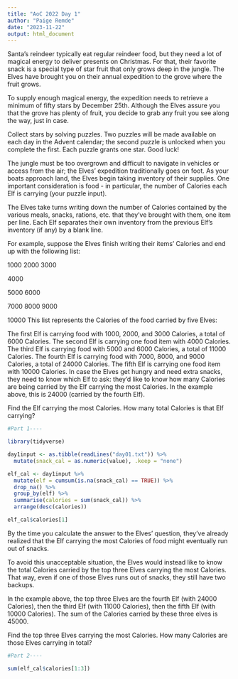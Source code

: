 ```yaml
---
title: "AoC 2022 Day 1"
author: "Paige Remde"
date: "2023-11-22"
output: html_document
---
```


Santa's reindeer typically eat regular reindeer food, but they need a lot of magical energy to deliver presents on Christmas. For that, their favorite snack is a special type of star fruit that only grows deep in the jungle. The Elves have brought you on their annual expedition to the grove where the fruit grows.

To supply enough magical energy, the expedition needs to retrieve a minimum of fifty stars by December 25th. Although the Elves assure you that the grove has plenty of fruit, you decide to grab any fruit you see along the way, just in case.

Collect stars by solving puzzles. Two puzzles will be made available on each day in the Advent calendar; the second puzzle is unlocked when you complete the first. Each puzzle grants one star. Good luck!

The jungle must be too overgrown and difficult to navigate in vehicles or access from the air; the Elves' expedition traditionally goes on foot. As your boats approach land, the Elves begin taking inventory of their supplies. One important consideration is food - in particular, the number of Calories each Elf is carrying (your puzzle input).

The Elves take turns writing down the number of Calories contained by the various meals, snacks, rations, etc. that they've brought with them, one item per line. Each Elf separates their own inventory from the previous Elf's inventory (if any) by a blank line.

For example, suppose the Elves finish writing their items' Calories and end up with the following list:

1000
2000
3000

4000

5000
6000

7000
8000
9000

10000
This list represents the Calories of the food carried by five Elves:

The first Elf is carrying food with 1000, 2000, and 3000 Calories, a total of 6000 Calories.
The second Elf is carrying one food item with 4000 Calories.
The third Elf is carrying food with 5000 and 6000 Calories, a total of 11000 Calories.
The fourth Elf is carrying food with 7000, 8000, and 9000 Calories, a total of 24000 Calories.
The fifth Elf is carrying one food item with 10000 Calories.
In case the Elves get hungry and need extra snacks, they need to know which Elf to ask: they'd like to know how many Calories are being carried by the Elf carrying the most Calories. In the example above, this is 24000 (carried by the fourth Elf).

Find the Elf carrying the most Calories. How many total Calories is that Elf carrying?

```r

#Part 1----

library(tidyverse)

day1input <- as.tibble(readLines("day01.txt")) %>%
  mutate(snack_cal = as.numeric(value), .keep = "none")

elf_cal <- day1input %>%
  mutate(elf = cumsum(is.na(snack_cal) == TRUE)) %>%
  drop_na() %>%
  group_by(elf) %>%
  summarise(calories = sum(snack_cal)) %>%
  arrange(desc(calories))

elf_cal$calories[1]

```
By the time you calculate the answer to the Elves' question, they've already realized that the Elf carrying the most Calories of food might eventually run out of snacks.

To avoid this unacceptable situation, the Elves would instead like to know the total Calories carried by the top three Elves carrying the most Calories. That way, even if one of those Elves runs out of snacks, they still have two backups.

In the example above, the top three Elves are the fourth Elf (with 24000 Calories), then the third Elf (with 11000 Calories), then the fifth Elf (with 10000 Calories). The sum of the Calories carried by these three elves is 45000.

Find the top three Elves carrying the most Calories. How many Calories are those Elves carrying in total?


```r

#Part 2----

sum(elf_cal$calories[1:3])

```


